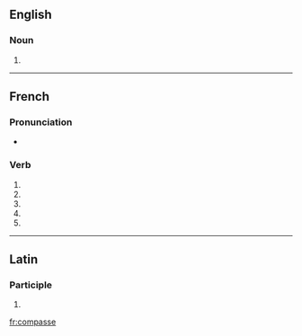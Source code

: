 {{also|compassé}}
==English==

===Noun===
{{en-noun}}

# {{obsolete spelling of|compass}}

----

==French==

===Pronunciation===
* {{homophones|lang=fr|compassent|compasses}}

===Verb===
{{fr-verb-form}}

# {{conjugation of|compasser||1|s|pres|ind|lang=fr}}
# {{conjugation of|compasser||3|s|pres|ind|lang=fr}}
# {{conjugation of|compasser||1|s|pres|sub|lang=fr}}
# {{conjugation of|compasser||1|s|pres|sub|lang=fr}}
# {{conjugation of|compasser||2|s|imp|lang=fr}}

----

==Latin==

===Participle===
{{la-part-form|compasse}}

# {{inflection of|compassus|compassus|voc|m|s|lang=la}}

[[fr:compasse]]